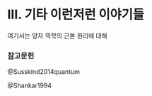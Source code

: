 # III. 기타 이런저런 이야기들 {.unnumbered}


여기서는 양자 역학의 근본 원리에 대해

### 참고문헌
::: {#refs}

@Susskind2014quantum

@Shankar1994

:::
